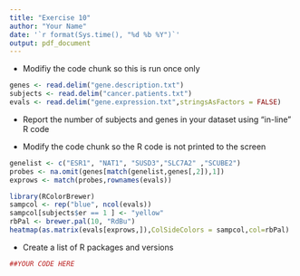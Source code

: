 ```yaml
---
title: "Exercise 10"
author: "Your Name"
date: '`r format(Sys.time(), "%d %b %Y")`'
output: pdf_document
---
```


- Modifiy the code chunk so this is run once only

```r
genes <- read.delim("gene.description.txt")
subjects <- read.delim("cancer.patients.txt")
evals <- read.delim("gene.expression.txt",stringsAsFactors = FALSE)
```

- Report the number of subjects and genes in your dataset using "in-line" R code

- Modify the code chunk so the R code is not printed to the screen

```r
genelist <- c("ESR1", "NAT1", "SUSD3","SLC7A2" ,"SCUBE2")
probes <- na.omit(genes[match(genelist,genes[,2]),1])
exprows <- match(probes,rownames(evals))

library(RColorBrewer)
sampcol <- rep("blue", ncol(evals))
sampcol[subjects$er == 1 ] <- "yellow"
rbPal <- brewer.pal(10, "RdBu")
heatmap(as.matrix(evals[exprows,]),ColSideColors = sampcol,col=rbPal)
```

- Create a list of R packages and versions

```r
##YOUR CODE HERE
```

